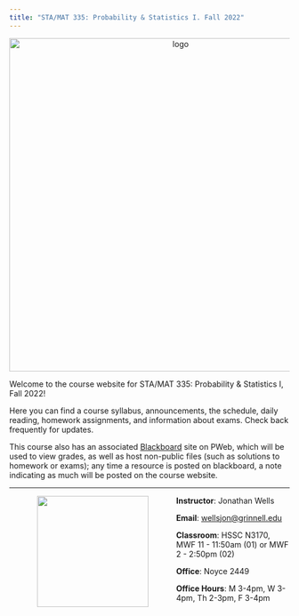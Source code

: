 ```yaml
---
title: "STA/MAT 335: Probability & Statistics I. Fall 2022"
---
```


<p style="text-align:center;">  <img    src ="img/logo.png" alt = "logo" title="stat learning" width = "600"   />  </p>
Welcome to the course website for STA/MAT 335: Probability & Statistics I, Fall 2022! 

Here you can find a course syllabus, announcements, the schedule, daily reading, homework assignments, and information about exams. Check back frequently for updates.

This course also has an associated [Blackboard](https://pioneerweb.grinnell.edu/webapps/blackboard/execute/modulepage/view?course_id=_51282_1&cmp_tab_id=_45353_1) site on PWeb, which will be used to view grades, as well as host non-public files (such as solutions to homework or exams); any time a resource is posted on blackboard, a note indicating as much will be posted on the course website.


****************************************


<img align="left"  src="img/wells-jonathan.jpg" width = "200" style = "margin:0px 50px">

**Instructor**: Jonathan Wells

**Email**: <wellsjon@grinnell.edu>

**Classroom**: HSSC N3170, MWF 11 - 11:50am (01) or MWF 2 - 2:50pm (02)

**Office**: Noyce 2449

**Office Hours**: M 3-4pm, W 3-4pm, Th 2-3pm, F 3-4pm

